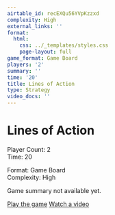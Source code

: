 ```yaml
---
airtable_id: recEXQu56YVpKzzxd
complexity: High
external_links: ''
format:
  html:
    css: ../_templates/styles.css
    page-layout: full
game_format: Game Board
players: '2'
summary: ''
time: '20'
title: Lines of Action
type: Strategy
video_docs: ''
---
```


# Lines of Action

:::{.game-info-box}
:::{.game-stats}
:::{.left-stats}
Player Count: 2  
Time: 20
:::
:::{.right-stats}
Format: Game Board  
Complexity: High
:::
:::
:::

Game summary not available yet.

:::{.game-actions}
<a href="#" class="btn btn-play"><i class="fa fa-gamepad"></i> Play the game</a>
<a href="#" class="btn btn-watch"><i class="fa fa-video"></i> Watch a video</a>
:::